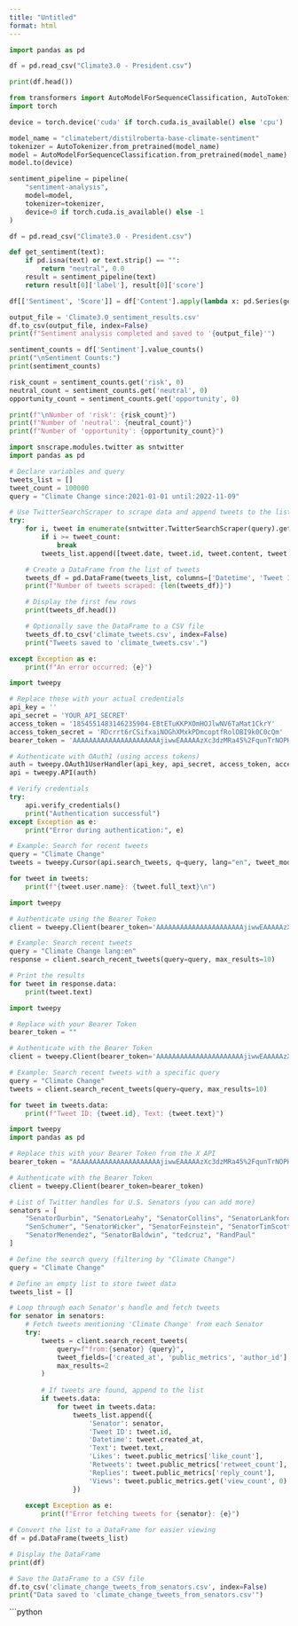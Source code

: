 ```yaml
---
title: "Untitled"
format: html
---
```


```python

import pandas as pd

df = pd.read_csv("Climate3.0 - President.csv")

print(df.head())


```

```python

from transformers import AutoModelForSequenceClassification, AutoTokenizer, pipeline
import torch

device = torch.device('cuda' if torch.cuda.is_available() else 'cpu')

model_name = "climatebert/distilroberta-base-climate-sentiment"
tokenizer = AutoTokenizer.from_pretrained(model_name)
model = AutoModelForSequenceClassification.from_pretrained(model_name)
model.to(device)

sentiment_pipeline = pipeline(
    "sentiment-analysis",
    model=model,
    tokenizer=tokenizer,
    device=0 if torch.cuda.is_available() else -1
)

df = pd.read_csv("Climate3.0 - President.csv")

def get_sentiment(text):
    if pd.isna(text) or text.strip() == "":
        return "neutral", 0.0  
    result = sentiment_pipeline(text)
    return result[0]['label'], result[0]['score']

df[['Sentiment', 'Score']] = df['Content'].apply(lambda x: pd.Series(get_sentiment(str(x))))

output_file = 'Climate3.0_sentiment_results.csv'
df.to_csv(output_file, index=False)
print(f"Sentiment analysis completed and saved to '{output_file}'")

```

```python

sentiment_counts = df['Sentiment'].value_counts()
print("\nSentiment Counts:")
print(sentiment_counts)

risk_count = sentiment_counts.get('risk', 0)
neutral_count = sentiment_counts.get('neutral', 0)
opportunity_count = sentiment_counts.get('opportunity', 0)

print(f"\nNumber of 'risk': {risk_count}")
print(f"Number of 'neutral': {neutral_count}")
print(f"Number of 'opportunity': {opportunity_count}")

```

```python


import snscrape.modules.twitter as sntwitter
import pandas as pd

# Declare variables and query
tweets_list = []
tweet_count = 100000
query = "Climate Change since:2021-01-01 until:2022-11-09"

# Use TwitterSearchScraper to scrape data and append tweets to the list
try:
    for i, tweet in enumerate(sntwitter.TwitterSearchScraper(query).get_items()):
        if i >= tweet_count:
            break
        tweets_list.append([tweet.date, tweet.id, tweet.content, tweet.user.username])

    # Create a DataFrame from the list of tweets
    tweets_df = pd.DataFrame(tweets_list, columns=['Datetime', 'Tweet Id', 'Text', 'Username'])
    print(f"Number of tweets scraped: {len(tweets_df)}")

    # Display the first few rows
    print(tweets_df.head())

    # Optionally save the DataFrame to a CSV file
    tweets_df.to_csv('climate_tweets.csv', index=False)
    print("Tweets saved to 'climate_tweets.csv'.")

except Exception as e:
    print(f"An error occurred: {e}")

```

```python

import tweepy

# Replace these with your actual credentials
api_key = ''
api_secret = 'YOUR_API_SECRET'
access_token = '1854551483146235904-EBtETuKKPXOmHOJlwNV6TaMat1CkrY'
access_token_secret = 'RDcrrt6rCSifxaiNOGhXMxkPDmcoptfRolOBI9k0C0cQm'
bearer_token = 'AAAAAAAAAAAAAAAAAAAAAAjiwwEAAAAAzXc3dzMRa45%2FqunTrNOPHmuEDo0%3Dg0DTVVepuE4sQd5sRkRVMvV1sun2hjyOY41cjfVtLhTKg9qIDN'

# Authenticate with OAuth1 (using access tokens)
auth = tweepy.OAuth1UserHandler(api_key, api_secret, access_token, access_token_secret)
api = tweepy.API(auth)

# Verify credentials
try:
    api.verify_credentials()
    print("Authentication successful")
except Exception as e:
    print("Error during authentication:", e)

# Example: Search for recent tweets
query = "Climate Change"
tweets = tweepy.Cursor(api.search_tweets, q=query, lang="en", tweet_mode='extended').items(10)

for tweet in tweets:
    print(f"{tweet.user.name}: {tweet.full_text}\n")

```

```python

import tweepy

# Authenticate using the Bearer Token
client = tweepy.Client(bearer_token='AAAAAAAAAAAAAAAAAAAAAAjiwwEAAAAAzXc3dzMRa45%2FqunTrNOPHmuEDo0%3Dg0DTVVepuE4sQd5sRkRVMvV1sun2hjyOY41cjfVtLhTKg9qIDN')

# Example: Search recent tweets
query = "Climate Change lang:en"
response = client.search_recent_tweets(query=query, max_results=10)

# Print the results
for tweet in response.data:
    print(tweet.text)

```

```python

import tweepy

# Replace with your Bearer Token
bearer_token = ""

# Authenticate with the Bearer Token
client = tweepy.Client(bearer_token='AAAAAAAAAAAAAAAAAAAAAAjiwwEAAAAAzXc3dzMRa45%2FqunTrNOPHmuEDo0%3Dg0DTVVepuE4sQd5sRkRVMvV1sun2hjyOY41cjfVtLhTKg9qIDN')

# Example: Search recent tweets with a specific query
query = "Climate Change"
tweets = client.search_recent_tweets(query=query, max_results=10)

for tweet in tweets.data:
    print(f"Tweet ID: {tweet.id}, Text: {tweet.text}")

```

```python

import tweepy
import pandas as pd

# Replace this with your Bearer Token from the X API
bearer_token = "AAAAAAAAAAAAAAAAAAAAAAjiwwEAAAAAzXc3dzMRa45%2FqunTrNOPHmuEDo0%3Dg0DTVVepuE4sQd5sRkRVMvV1sun2hjyOY41cjfVtLhTKg9qIDN"

# Authenticate with the Bearer Token
client = tweepy.Client(bearer_token=bearer_token)

# List of Twitter handles for U.S. Senators (you can add more)
senators = [
    "SenatorDurbin", "SenatorLeahy", "SenatorCollins", "SenatorLankford",
    "SenSchumer", "SenatorWicker", "SenatorFeinstein", "SenatorTimScott",
    "SenatorMenendez", "SenatorBaldwin", "tedcruz", "RandPaul"
]

# Define the search query (filtering by "Climate Change")
query = "Climate Change"

# Define an empty list to store tweet data
tweets_list = []

# Loop through each Senator's handle and fetch tweets
for senator in senators:
    # Fetch tweets mentioning 'Climate Change' from each Senator
    try:
        tweets = client.search_recent_tweets(
            query=f"from:{senator} {query}",
            tweet_fields=['created_at', 'public_metrics', 'author_id'],
            max_results=2
        )
        
        # If tweets are found, append to the list
        if tweets.data:
            for tweet in tweets.data:
                tweets_list.append({
                    'Senator': senator,
                    'Tweet ID': tweet.id,
                    'Datetime': tweet.created_at,
                    'Text': tweet.text,
                    'Likes': tweet.public_metrics['like_count'],
                    'Retweets': tweet.public_metrics['retweet_count'],
                    'Replies': tweet.public_metrics['reply_count'],
                    'Views': tweet.public_metrics.get('view_count', 0)
                })
    
    except Exception as e:
        print(f"Error fetching tweets for {senator}: {e}")

# Convert the list to a DataFrame for easier viewing
df = pd.DataFrame(tweets_list)

# Display the DataFrame
print(df)

# Save the DataFrame to a CSV file
df.to_csv('climate_change_tweets_from_senators.csv', index=False)
print("Data saved to 'climate_change_tweets_from_senators.csv'")

```

```python



